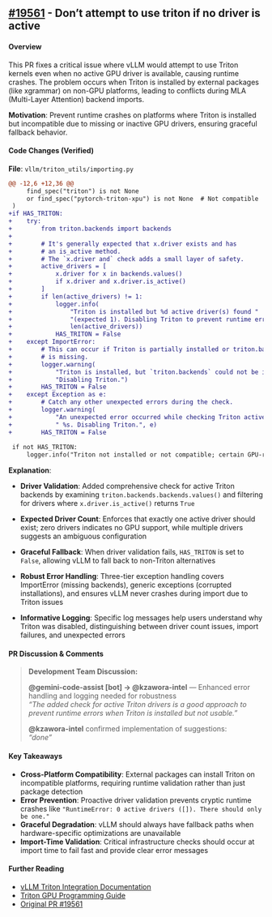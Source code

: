## [#19561](https://github.com/vllm-project/vllm/pull/19561) - Don't attempt to use triton if no driver is active

#### Overview
This PR fixes a critical issue where vLLM would attempt to use Triton kernels even when no active GPU driver is available, causing runtime crashes. The problem occurs when Triton is installed by external packages (like xgrammar) on non-GPU platforms, leading to conflicts during MLA (Multi-Layer Attention) backend imports.

**Motivation**: Prevent runtime crashes on platforms where Triton is installed but incompatible due to missing or inactive GPU drivers, ensuring graceful fallback behavior.

#### Code Changes (Verified)

**File**: `vllm/triton_utils/importing.py`

```diff
@@ -12,6 +12,36 @@
     find_spec("triton") is not None
     or find_spec("pytorch-triton-xpu") is not None  # Not compatible
 )
+if HAS_TRITON:
+    try:
+        from triton.backends import backends
+
+        # It's generally expected that x.driver exists and has
+        # an is_active method.
+        # The `x.driver and` check adds a small layer of safety.
+        active_drivers = [
+            x.driver for x in backends.values()
+            if x.driver and x.driver.is_active()
+        ]
+        if len(active_drivers) != 1:
+            logger.info(
+                "Triton is installed but %d active driver(s) found "
+                "(expected 1). Disabling Triton to prevent runtime errors.",
+                len(active_drivers))
+            HAS_TRITON = False
+    except ImportError:
+        # This can occur if Triton is partially installed or triton.backends
+        # is missing.
+        logger.warning(
+            "Triton is installed, but `triton.backends` could not be imported. "
+            "Disabling Triton.")
+        HAS_TRITON = False
+    except Exception as e:
+        # Catch any other unexpected errors during the check.
+        logger.warning(
+            "An unexpected error occurred while checking Triton active drivers:"
+            " %s. Disabling Triton.", e)
+        HAS_TRITON = False
 
 if not HAS_TRITON:
     logger.info("Triton not installed or not compatible; certain GPU-related"
```

**Explanation**: 

- **Driver Validation**: Added comprehensive check for active Triton backends by examining `triton.backends.backends.values()` and filtering for drivers where `x.driver.is_active()` returns `True`

- **Expected Driver Count**: Enforces that exactly one active driver should exist; zero drivers indicates no GPU support, while multiple drivers suggests an ambiguous configuration

- **Graceful Fallback**: When driver validation fails, `HAS_TRITON` is set to `False`, allowing vLLM to fall back to non-Triton alternatives

- **Robust Error Handling**: Three-tier exception handling covers ImportError (missing backends), generic exceptions (corrupted installations), and ensures vLLM never crashes during import due to Triton issues

- **Informative Logging**: Specific log messages help users understand why Triton was disabled, distinguishing between driver count issues, import failures, and unexpected errors

#### PR Discussion & Comments

> **Development Team Discussion:**
> 
> **@gemini-code-assist[bot] → @kzawora-intel** — Enhanced error handling and logging needed for robustness  
> *"The added check for active Triton drivers is a good approach to prevent runtime errors when Triton is installed but not usable."*
> 
> **@kzawora-intel** confirmed implementation of suggestions:  
> *"done"*

#### Key Takeaways
- **Cross-Platform Compatibility**: External packages can install Triton on incompatible platforms, requiring runtime validation rather than just package detection
- **Error Prevention**: Proactive driver validation prevents cryptic runtime crashes like `"RuntimeError: 0 active drivers ([]). There should only be one."`
- **Graceful Degradation**: vLLM should always have fallback paths when hardware-specific optimizations are unavailable
- **Import-Time Validation**: Critical infrastructure checks should occur at import time to fail fast and provide clear error messages

#### Further Reading
- [vLLM Triton Integration Documentation](https://docs.vllm.ai)
- [Triton GPU Programming Guide](https://triton-lang.org/)
- [Original PR #19561](https://github.com/vllm-project/vllm/pull/19561) 